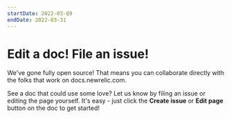 ```yaml
---
startDate: 2022-03-09
endDate: 2022-03-31 
---
```


# Edit a doc! File an issue!

We've gone fully open source! That means you can collaborate directly with the folks that work on docs.newrelic.com. 

See a doc that could use some love? Let us know by filing an issue or editing the page yourself. It's easy - just click the **Create issue** or **Edit page** button on the doc to get started!
